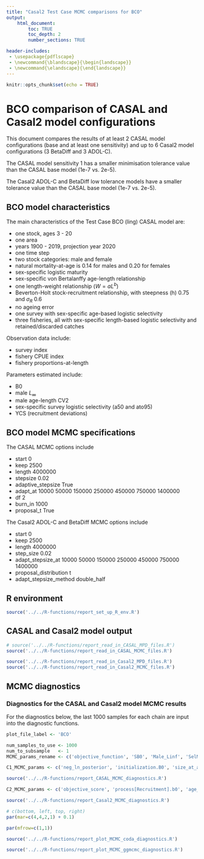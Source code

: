 ```yaml
---
title: "Casal2 Test Case MCMC comparisons for BCO"
output:
    html_document:
        toc: TRUE
        toc_depth: 2
        number_sections: TRUE

header-includes:
 - \usepackage{pdflscape}
 - \newcommand{\blandscape}{\begin{landscape}}
 - \newcommand{\elandscape}{\end{landscape}}
---
```


```r
knitr::opts_chunk$set(echo = TRUE)
```

# BCO comparison of CASAL and Casal2 model configurations

This document compares the results of at least 2 CASAL model configurations (base and at least one sensitivity) and up to 6 Casal2 model configurations (3 BetaDiff and 3 ADOL-C).

The CASAL model sensitivity 1 has a smaller minimisation tolerance value than the CASAL base model (1e-7 vs. 2e-5).

The Casal2 ADOL-C and BetaDiff low tolerance models have a smaller tolerance value than the CASAL base model (1e-7 vs. 2e-5).


## BCO model characteristics

The main characteristics of the Test Case BCO (ling) CASAL model are:

* one stock, ages 3 - 20
* one area
* years 1900 - 2019, projection year 2020
* one time step
* two stock categories: male and female
* natural mortality-at-age is 0.14 for males and 0.20 for females
* sex-specific logistic maturity
* sex-specific von Bertalanffy age-length relationship
* one length-weight relationship ($W = aL^b$)
* Beverton-Holt stock-recruitment relationship, with steepness (h) 0.75 and $\sigma_R$ 0.6
* no ageing error
* one survey with sex-specific age-based logistic selectivity
* three fisheries, all with sex-specific length-based logistic selectivity and retained/discarded catches

Observation data include:

* survey index
* fishery CPUE index
* fishery proportions-at-length

Parameters estimated include:

* B0
* male $L_{\infty}$
* male age-length CV2
* sex-specific survey logistic selectivity (a50 and ato95)
* YCS (recruitment deviations)


## BCO model MCMC specifications

The CASAL MCMC options include

* start 0
* keep 2500
* length 4000000
* stepsize 0.02
* adaptive_stepsize True
* adapt_at 10000 50000 150000 250000 450000 750000 1400000
* df 2
* burn_in 1000
* proposal_t True

The Casal2 ADOL-C and BetaDiff MCMC options include

* start 0
* keep 2500
* length 4000000
* step_size 0.02
* adapt_stepsize_at 10000 50000 150000 250000 450000 750000 1400000
* proposal_distribution t
* adapt_stepsize_method double_half


## R environment

```r
source('../../R-functions/report_set_up_R_env.R')
```


## CASAL and Casal2 model output

```r
# source('../../R-functions/report_read_in_CASAL_MPD_files.R')
source('../../R-functions/report_read_in_CASAL_MCMC_files.R')
```


```r
source('../../R-functions/report_read_in_Casal2_MPD_files.R')
source('../../R-functions/report_read_in_Casal2_MCMC_files.R')
```


## MCMC diagnostics

### Diagnostics for the CASAL and Casal2 model MCMC results

For the diagnostics below, the last 1000 samples for each chain are input into the diagnostic functions.


```r
plot_file_label <- 'BCO'

num_samples_to_use <- 1000
num_to_subsample   <- 1
MCMC_params_rename <- c('objective_function', 'SB0', 'Male_Linf', 'SelMale_a50', 'SelFemale_a50', 'YCS_last')

C1_MCMC_params <- c('neg_ln_posterior', 'initialization.B0', 'size_at_age.Linf_male.1', 'selectivity[potSsel].male.1', 'selectivity[potSsel].female.1', 'recruitment.YCS.118')

source('../../R-functions/report_CASAL_MCMC_diagnostics.R')
```


```r
C2_MCMC_params <- c('objective_score', 'process[Recruitment].b0', 'age_length[asMm0].linf', 'selectivity[potSurveySel_male].a50', 'selectivity[potSurveySel_female].a50', 'process[Recruitment].ycs_values{2014}')

source('../../R-functions/report_Casal2_MCMC_diagnostics.R')
```


```r
# c(bottom, left, top, right)
par(mar=c(4,4,2,1) + 0.1)

par(mfrow=c(1,1))
```


```r
source('../../R-functions/report_plot_MCMC_coda_diagnostics.R')
```


```r
source('../../R-functions/report_plot_MCMC_ggmcmc_diagnostics.R')
```

